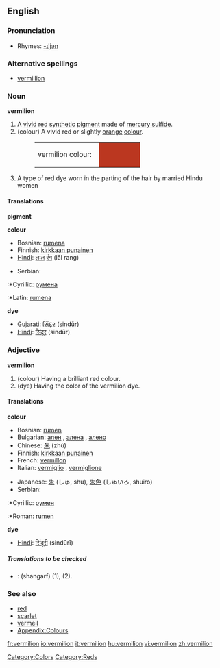 ==English==

===Pronunciation===
*Rhymes: [[Rhymes:English:-ɪljən|-ɪljən]]

===Alternative spellings===
*[[vermillion]]

===Noun===
'''vermilion'''

#A [[vivid]] [[red]] [[synthetic]] [[pigment]] made of [[mercury sulfide]].
#(colour) A vivid red or slightly [[orange]] [[colour]].
#:<table><tr><td>vermilion colour: &nbsp;</td><td bgcolor="#BB3720" width="80" height="20"></td></tr></table>
#A type of red dye worn in the parting of the hair by married Hindu women

====Translations====
'''pigment'''
{{top}}
{{mid}}
{{bottom}}

'''colour'''
{{top}}
*Bosnian: [[rumena]] {{f}}
*Finnish: [[kirkkaan punainen]]
*[[Hindi]]: [[लाल]] [[रंग]] (lāl rang)
{{mid}}
*Serbian:
:*Cyrillic: [[румена]] {{f}}
:*Latin: [[rumena]] {{f}}
{{bottom}}

'''dye'''
{{top}}
*[[Gujarati]]: [[સિંદૂર]] (sindūr)
*[[Hindi]]: [[सिंदूर]] (sindūr)
{{mid}}
{{bottom}}

===Adjective===
'''vermilion'''

#(colour) Having a brilliant red colour.
#(dye) Having the color of the vermilion dye.

====Translations====
'''colour'''
{{top}}
*Bosnian: [[rumen]] {{m}}
*Bulgarian: [[ален]] {{m}}, [[алена]] {{f}}, [[алено]] {{n}}
*Chinese: [[朱]] (zhū)
*Finnish: [[kirkkaan punainen]]
*French: [[vermillon]] {{m}}
*Italian: [[vermiglio]] {{m}}, [[vermiglione]] {{m}}
{{mid}}
*Japanese: [[朱]] (しゅ, shu), [[朱色]] (しゅいろ, shuiro)
*Serbian:
:*Cyrillic: [[румен]] {{m}}
:*Roman: [[rumen]] {{m}}
{{bottom}}

'''dye'''
{{top}}
*[[Hindi]]: [[सिंदूरी]] (sindūrī)
{{mid}}
{{bottom}}

=====Translations to be checked=====
<!--Remove this section once all of the translations below have been moved into the tables above.-->
{{checktrans}}

*{{ttbc|Persian}}: {{FAchar|[[شنگرف]]}} (shangarf) (1), (2).

===See also===
*[[red]]
*[[scarlet]]
*[[vermeil]]
*[[Wiktionary_Appendix:Colours|Appendix:Colours]]

[[Category:Colors]]
[[Category:Reds]]

[[fr:vermilion]]
[[io:vermilion]]
[[it:vermilion]]
[[hu:vermilion]]
[[vi:vermilion]]
[[zh:vermilion]]